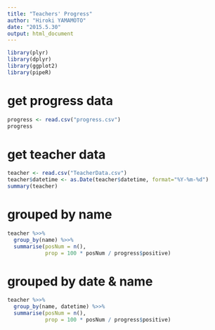 ```yaml
---
title: "Teachers' Progress"
author: "Hiroki YAMAMOTO"
date: "2015.5.30"
output: html_document
---
```

```r
library(plyr)
library(dplyr)
library(ggplot2)
library(pipeR)
```

# get progress data
```r
progress <- read.csv("progress.csv")
progress
```

# get teacher data
```r
teacher <- read.csv("TeacherData.csv")
teacher$datetime <- as.Date(teacher$datetime, format="%Y-%m-%d")
summary(teacher)
```

# grouped by name
```r
teacher %>>%
  group_by(name) %>>%
  summarise(posNum = n(),
            prop = 100 * posNum / progress$positive)
```

# grouped by date & name
```r
teacher %>>%
  group_by(name, datetime) %>>%
  summarise(posNum = n(),
            prop = 100 * posNum / progress$positive)
```

